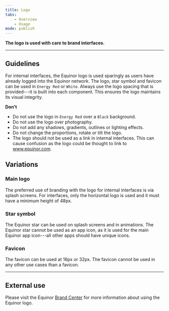 ```yaml
---
title: Logo
tabs:
    - Overview
    - Usage
mode: publish
---
```



**The logo is used with care to brand interfaces.**
<!--One to two sentences as an introduction to the component-->

***


## Guidelines
<!--List how to use it, sizes, widths, grid interactions, color allowances -->

For internal interfaces, the Equinor logo is used sparingly as users have already logged into the Equinor network. The logo, star symbol and favicon can be used in `Energy Red` or `White`. Always use the logo spacing that is provided---it is built into each component. This ensures the logo maintains its visual integrity. 


**Don't**
<!--Bullet point list if needed -->

* Do not use the logo in `Energy Red` over a `Black` background. 
* Do not use the logo over photography.
* Do not add any shadows, gradients, outlines or lighting effects. 
* Do not change the proportions, rotate or tilt the logo.
* The logo should not be used as a link in internal interfaces. This can cause confusion as the logo could be thought to link to www.equinor.com. 


## Variations 

<!--One ### heading per frame in Figma, explaining each component in that frame. One 'content' section per variation if needed -->


### Main logo

The preferred use of branding with the logo for internal interfaces is via splash screens. For interfaces, only the horizontal logo is used and it must have a minimum height of 48px.

<FigmaImage url="https://www.figma.com/file/BQjYMxdSdgRkdhKTDDU7L4KU/Assets?node-id=71%3A107" />


### Star symbol

The Equinor star can be used on splash screens and in animations. The Equinor star cannot be used as an app icon, as it is used for the main Equinor app icon---all other apps should have unique icons.

<FigmaImage url="https://www.figma.com/file/BQjYMxdSdgRkdhKTDDU7L4KU/Assets?node-id=71%3A141" />


### Favicon

The favicon can be used at 16px or 32px. The favicon cannot be used in any other use cases than a favicon. 

<FigmaImage url="https://www.figma.com/file/BQjYMxdSdgRkdhKTDDU7L4KU/Assets?node-id=71%3A172" />


*** 


## External use

Please visit the Equinor [Brand Center](https://communicationtoolbox.equinor.com/brandcenter/en/equinorbc/component/default/97 "Brand Center Toolbox Guidelines") for more information about using the Equinor logo. 
